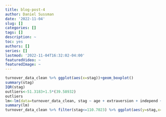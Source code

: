 ```yaml
---
title: blog-post-4
author: Daniel Sussman
date: '2022-11-04'
slug: []
categories: []
tags: []
description: ~
toc: yes
authors: []
series: []
lastmod: '2022-11-04T16:32:02-04:00'
featuredVideo: ~
featuredImage: ~
---
```

```r
turnover_data_clean %>% ggplot(aes(x=stag))+geom_boxplot()
summary(stag)
IQR(stag)
outliers<-51.3183+1.5*(39.58932)
outliers
lm<-lm(data=turnover_data_clean, stag ~ age + extraversion + independ + selfcontrol + anxiety + novator)
summary(lm)
turnover_data_clean %>% filter(stag<=110.7023) %>% ggplot(aes(y=stag,x=age,color=gender))+geom_point()+geom_abline(slope = -1.05,intercept = 81.6524,color="red")
```
